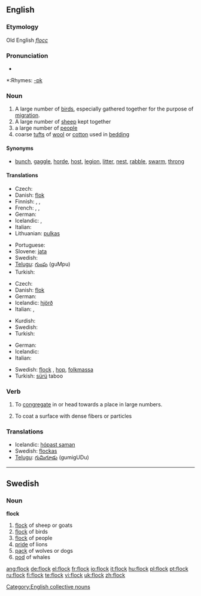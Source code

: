 ==English==

===Etymology===
Old English ''[[flocc]]''

===Pronunciation===
*{{audio|en-us-flock.ogg|Audio (US)}}

*:Rhymes: [[Rhymes:English:-ɒk|-ɒk]]

===Noun===
{{en-noun}}

# A large number of [[bird]]s, especially gathered together for the purpose of [[migration]].
# A large number of [[sheep]] kept together
# a large number of [[people]]
# coarse [[tuft]]s of [[wool]] or [[cotton]] used in [[bedding]]

====Synonyms====
*[[bunch]], [[gaggle]], [[horde]], [[host]], [[legion]], [[litter]], [[nest]], [[rabble]], [[swarm]], [[throng]]

====Translations====
{{trans-top|birds}}
* Czech: {{t-|cs|hejno|n}}
* Danish: [[flok]] {{g|Danish}}
* Finnish: {{t+|fi|parvi}}, {{t-|fi|lauma}}, {{t-|fi|katras}}
* French: {{t+|fr|vol|m}}, {{t+|fr|bande|f}}, {{t+|fr|groupe|m}}
* German: {{t+|de|Schwarm|m}}
* Icelandic: {{t+|is|flokkur|m}}, {{t+|is|hópur|m}}
* Italian: {{t-|it|stormo|m}}
* Lithuanian: [[pulkas]] {{f}}
{{trans-mid}}
* Portuguese: {{t+|pt|bando|m}}
* Slovene: [[jata]] {{f}}
* Swedish: {{t-|sv|flock|c}}
* [[Telugu]]: [[గుంపు]] (guMpu)
* Turkish: {{t+|tr|sürü}}
{{trans-bottom}}

{{trans-top|sheep}}
* Czech: {{t-|cs|stádo|n}}
* Danish: [[flok]] {{g|Danish}}
* German: {{t+|de|Herde|f}}
* Icelandic: [[hjörð]] {{f}}
* Italian: {{t+|it|branco|m}}, {{t+|it|gregge|m}}
{{trans-mid}}
* Kurdish: {{t+|ku|ڕان|sc=KUchar}}
* Swedish: {{t-|sv|flock|c}}
* Turkish: {{t+|tr|sürü}}
{{trans-bottom}}

{{trans-top|people}}
* German: {{t+|de|Herde|f}}
* Icelandic: {{t+|is|hópur|m}}
* Italian: {{t+|it|folla|f}}
{{trans-mid}}
* Swedish: [[flock#Swedish|flock]] {{c}}, [[hop]], [[folkmassa]]
* Turkish: [[sürü]] taboo
{{trans-bottom}}

===Verb===
{{en-verb}}

# {{transitive}} To [[congregate]] in or head towards a place in large numbers.
# {{transitive}} To coat a surface with dense fibers or particles

===Translations===
{{rfc-level|Translations at L3+ (AutoFormat would have corrected level of Translations)}}
* Icelandic: [[hópast saman]]
* Swedish: [[flockas]]
* [[Telugu]]: [[గుమిగూడు]] (gumigUDu)

[[Category:English collective nouns]]

----

==Swedish==

===Noun===
'''flock''' {{c}}
{{sv-noun-reg-ar}}

# [[flock]] of sheep or goats
# [[flock]] of birds
# [[flock]] of people
# [[pride]] of lions
# [[pack]] of wolves or dogs
# [[pod]] of whales

[[ang:flock]]
[[de:flock]]
[[el:flock]]
[[fr:flock]]
[[io:flock]]
[[it:flock]]
[[hu:flock]]
[[pl:flock]]
[[pt:flock]]
[[ru:flock]]
[[fi:flock]]
[[te:flock]]
[[vi:flock]]
[[uk:flock]]
[[zh:flock]]